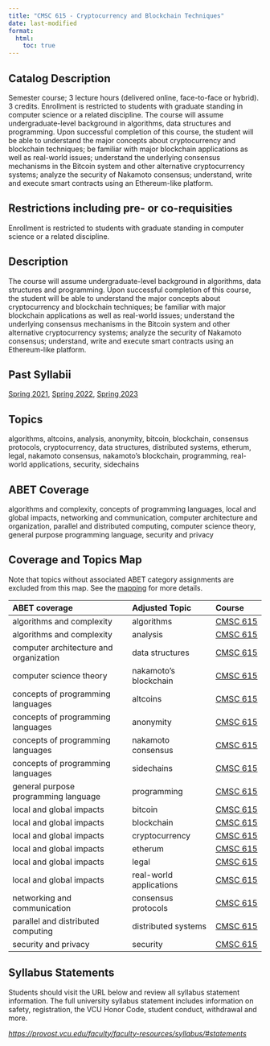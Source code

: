 ```yaml
---
title: "CMSC 615 - Cryptocurrency and Blockchain Techniques"
date: last-modified
format:
  html:
    toc: true
---
```


## Catalog Description

Semester course; 3 lecture hours (delivered online, face-to-face or hybrid). 3 credits. Enrollment is restricted to students with graduate standing in computer science or a related discipline. The course will assume undergraduate-level background in algorithms, data structures and programming. Upon successful completion of this course, the student will be able to understand the major concepts about cryptocurrency and blockchain techniques; be familiar with major blockchain applications as well as real-world issues; understand the underlying consensus mechanisms in the Bitcoin system and other alternative cryptocurrency systems; analyze the security of Nakamoto consensus; understand, write and execute smart contracts using an Ethereum-like platform.


## Restrictions including pre- or co-requisities
 
Enrollment is restricted to students with graduate standing in computer science or a related discipline.

## Description

The course will assume undergraduate-level background in algorithms, data structures and programming. Upon successful completion of this course, the student will be able to understand the major concepts about cryptocurrency and blockchain techniques; be familiar with major blockchain applications as well as real-world issues; understand the underlying consensus mechanisms in the Bitcoin system and other alternative cryptocurrency systems; analyze the security of Nakamoto consensus; understand, write and execute smart contracts using an Ethereum-like platform.

## Past Syllabii

<a href='./202120/CMSC_615_Syllabus_Spring_2021.pdf'>Spring 2021</a>, <a href='./202220/CMSC_615_Syllabus_Spring_2022.pdf'>Spring 2022</a>, <a href='./202320/CMSC_615_Syllabus_Spring_2023.pdf'>Spring 2023</a>

## Topics

algorithms, altcoins, analysis, anonymity, bitcoin, blockchain, consensus protocols, cryptocurrency, data structures, distributed systems, etherum, legal, nakamoto consensus, nakamoto's blockchain, programming, real-world applications, security, sidechains

## ABET Coverage

algorithms and complexity, concepts of programming languages, local and global impacts, networking and communication, computer architecture and organization, parallel and distributed computing, computer science theory, general purpose programming language, security and privacy

## Coverage and Topics Map

Note that topics without associated ABET category assignments are excluded from this map.  See the [mapping](https://docs.google.com/spreadsheets/d/1qrN3L7eRLsM-aVMHYaLQN-FMYtrTJf0_h6dLKlUdPkk/edit#gid=338318647) for more details.

ABET coverage                           Adjusted Topic           Course
--------------------------------------  -----------------------  ----------------------------------
algorithms and complexity               algorithms               <a href='CMSC615.qmd'>CMSC 615</a>
algorithms and complexity               analysis                 <a href='CMSC615.qmd'>CMSC 615</a>
computer architecture and organization  data structures          <a href='CMSC615.qmd'>CMSC 615</a>
computer science theory                 nakamoto's blockchain    <a href='CMSC615.qmd'>CMSC 615</a>
concepts of programming languages       altcoins                 <a href='CMSC615.qmd'>CMSC 615</a>
concepts of programming languages       anonymity                <a href='CMSC615.qmd'>CMSC 615</a>
concepts of programming languages       nakamoto consensus       <a href='CMSC615.qmd'>CMSC 615</a>
concepts of programming languages       sidechains               <a href='CMSC615.qmd'>CMSC 615</a>
general purpose programming language    programming              <a href='CMSC615.qmd'>CMSC 615</a>
local and global impacts                bitcoin                  <a href='CMSC615.qmd'>CMSC 615</a>
local and global impacts                blockchain               <a href='CMSC615.qmd'>CMSC 615</a>
local and global impacts                cryptocurrency           <a href='CMSC615.qmd'>CMSC 615</a>
local and global impacts                etherum                  <a href='CMSC615.qmd'>CMSC 615</a>
local and global impacts                legal                    <a href='CMSC615.qmd'>CMSC 615</a>
local and global impacts                real-world applications  <a href='CMSC615.qmd'>CMSC 615</a>
networking and communication            consensus protocols      <a href='CMSC615.qmd'>CMSC 615</a>
parallel and distributed computing      distributed systems      <a href='CMSC615.qmd'>CMSC 615</a>
security and privacy                    security                 <a href='CMSC615.qmd'>CMSC 615</a>


## Syllabus Statements

Students should visit the URL below and review all syllabus statement information. The full university syllabus statement includes information on safety, registration, the VCU Honor Code, student conduct, withdrawal and more.

*<https://provost.vcu.edu/faculty/faculty-resources/syllabus/#statements>*


